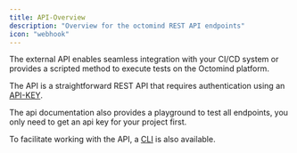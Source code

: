 ```yaml
---
title: API-Overview
description: "Overview for the octomind REST API endpoints"
icon: "webhook"
---
```


The external API enables seamless integration with your CI/CD system or provides a scripted method to execute tests on the Octomind platform.

The API is a straightforward REST API that requires authentication using an
[API-KEY](https://octomind.dev/docs/get-started/execution-without-ci#create-an-api-key).

The api documentation also provides a playground to test all endpoints, you only need to get an api key for your project first.

To facilitate working with the API, a [CLI](https://github.com/OctoMind-dev/cli) is also available.
